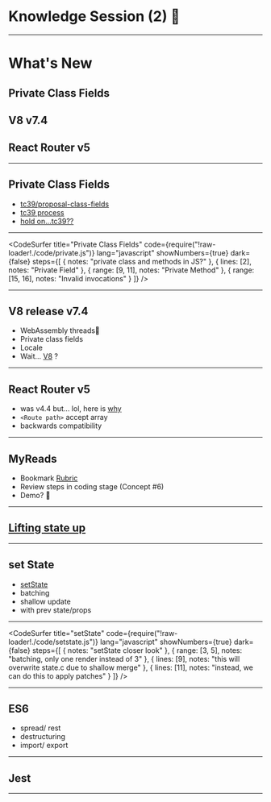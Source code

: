 
<Head>
    <title>Knowledge Session (2) 🤯</title>
</Head>

# Knowledge Session (2) 🤯

---

# What's New


<Appear>
    <h2>Private Class Fields</h2>
    <h2>V8 v7.4</h2>
    <h2>React Router v5</h2>
</Appear>

---

## Private Class Fields

-   [tc39/proposal-class-fields](https://github.com/tc39/proposal-class-fields#private-fields)
-   [tc39 process](https://tc39.github.io/process-document/)
-   [hold on...tc39??](https://github.com/tc39)

---


<CodeSurfer
    title="Private Class Fields"
    code={require("!raw-loader!./code/private.js")}
    lang="javascript"
    showNumbers={true}
    dark={false}
    steps={[
        { notes: "private class and methods in JS?" },
        { lines: [2], notes: "Private Field" },
        { range: [9, 11], notes: "Private Method" },
        { range: [15, 16], notes: "Invalid invocations" }
    ]}
/>

---

## V8 release v7.4

-   WebAssembly threads🙈
-   Private class fields
-   Locale
-   Wait... [V8](https://v8.dev/) ?

---

## React Router v5

-   was v4.4 but... lol, here is [why](https://reacttraining.com/blog/react-router-v5/)
-   `<Route path>` accept array
-   backwards compatibility

---

## MyReads

-   Bookmark [Rubric](https://review.udacity.com/#!/rubrics/918/view)
-   Review steps in coding stage (Concept #6)
-   Demo? 🙊

---

## [Lifting state up](https://reactjs.org/docs/lifting-state-up.html)

---

## set State

-   [setState](https://reactjs.org/docs/react-component.html#setstate)
-   batching
-   shallow update
-   with prev state/props

---

<CodeSurfer
    title="setState"
    code={require("!raw-loader!./code/setstate.js")}
    lang="javascript"
    showNumbers={true}
    dark={false}
    steps={[
        { notes: "setState closer look" },
        { range: [3, 5], notes: "batching, only one render instead of 3" },
        {
            lines: [9],
            notes: "this will overwrite state.c due to shallow merge"
        },
        { lines: [11], notes: "instead, we can do this to apply patches" }
    ]}
/>

---

## ES6

-   spread/ rest
-   destructuring
-   import/ export

---

## Jest

---
